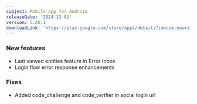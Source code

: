 ```yaml
---
subject: Mobile app for Android
releaseDate: '2024-12-03'
version: 5.26.1
downloadLink: 'https://play.google.com/store/apps/details?id=com.newrelic.rpm'
---
```



### New features

* Last viewed entities feature in Error Inbox
* Login flow error response enhancements

### Fixes

* Added code_challenge and code_verifier in social login url
